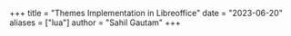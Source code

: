 +++
title = "Themes Implementation in Libreoffice"
date = "2023-06-20"
aliases = ["lua"]
author = "Sahil Gautam"
+++

